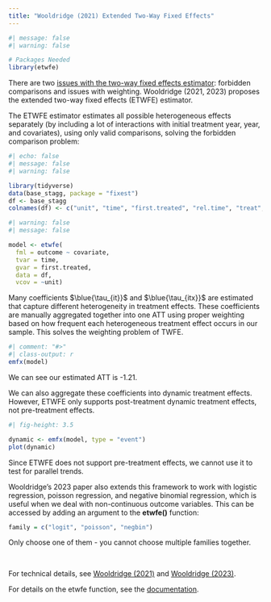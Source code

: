 ```yaml
---
title: "Wooldridge (2021) Extended Two-Way Fixed Effects"
---
```


```r
#| message: false
#| warning: false

# Packages Needed
library(etwfe)
```

There are two [issues with the two-way fixed effects estimator](staggered.qmd): forbidden comparisons and issues with weighting. Wooldridge (2021, 2023) proposes the extended two-way fixed effects (ETWFE) estimator.

The ETWFE estimator estimates all possible heterogeneous effects separately (by including a lot of interactions with initial treatment year, year, and covariates), using only valid comparisons, solving the forbidden comparison problem:

```r
#| echo: false
#| message: false
#| warning: false

library(tidyverse)
data(base_stagg, package = "fixest")
df <- base_stagg
colnames(df) <- c("unit", "time", "first.treated", "rel.time", "treat", "te", "covariate", "outcome")
```

```r
#| warning: false
#| message: false

model <- etwfe(
  fml = outcome ~ covariate,
  tvar = time,
  gvar = first.treated,
  data = df,
  vcov = ~unit) 
```

Many coefficients $\blue{\tau_{it}}$ and $\blue{\tau_{itx}}$ are estimated that capture different heterogeneity in treatment effects. These coefficients are manually aggregated together into one ATT using proper weighting based on how frequent each heterogeneous treatment effect occurs in our sample. This solves the weighting problem of TWFE.

```r
#| comment: "#>"
#| class-output: r
emfx(model)
```

::: small
We can see our estimated ATT is -1.21.
:::

We can also aggregate these coefficients into dynamic treatment effects. However, ETWFE only supports post-treatment dynamic treatment effects, not pre-treatment effects.

```r
#| fig-height: 3.5

dynamic <- emfx(model, type = "event")
plot(dynamic)
```

::: small
Since ETWFE does not support pre-treatment effects, we cannot use it to test for parallel trends.
:::

Wooldridge's 2023 paper also extends this framework to work with logistic regression, poisson regression, and negative binomial regression, which is useful when we deal with non-continuous outcome variables. This can be accessed by adding an argument to the **etwfe()** function:

```r
family = c("logit", "poisson", "negbin")
```

::: small
Only choose one of them - you cannot choose multiple families together.
:::

<br />

::: small
For technical details, see [Wooldridge (2021)](https://papers.ssrn.com/sol3/papers.cfm?abstract_id=3906345) and [Wooldridge (2023)](https://academic.oup.com/ectj/article/26/3/C31/7250479).

For details on the etwfe function, see the [documentation](https://grantmcdermott.com/etwfe/reference/index.html).
:::
